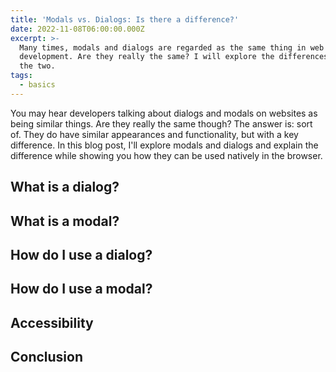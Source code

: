 ```yaml
---
title: 'Modals vs. Dialogs: Is there a difference?'
date: 2022-11-08T06:00:00.000Z
excerpt: >-
  Many times, modals and dialogs are regarded as the same thing in web
  development. Are they really the same? I will explore the differences between
  the two.
tags:
  - basics
---
```


You may hear developers talking about dialogs and modals on websites as being similar things. Are they really the same though? The answer is: sort of. They do have similar appearances and functionality, but with a key difference. In this blog post, I'll explore modals and dialogs and explain the difference while showing you how they can be used natively in the browser.

## What is a dialog?

## What is a modal?

## How do I use a dialog?

## How do I use a modal?

## Accessibility

## Conclusion
